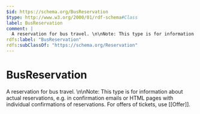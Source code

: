 ```yaml
---
$id: https://schema.org/BusReservation
$type: http://www.w3.org/2000/01/rdf-schema#Class
label: BusReservation
comment: |
  A reservation for bus travel. \n\nNote: This type is for information about actual reservations, e.g. in confirmation emails or HTML pages with individual confirmations of reservations. For offers of tickets, use [[Offer]].
rdfs:label: "BusReservation"
rdfs:subClassOf: "https://schema.org/Reservation"
---
```


# BusReservation

A reservation for bus travel. \n\nNote: This type is for information about actual reservations, e.g. in confirmation emails or HTML pages with individual confirmations of reservations. For offers of tickets, use [[Offer]].


